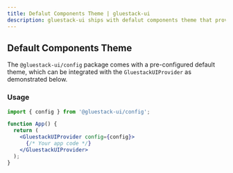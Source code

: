```yaml
---
title: Defalut Components Theme | gluestack-ui
description: gluestack-ui ships with defalut components theme that provide access to theme values.
---
```



<Meta title="Configuration Theme/Theme/Default Components" />

## Default Components Theme

The `@gluestack-ui/config` package comes with a pre-configured default theme, which can be integrated with the `GluestackUIProvider` as demonstrated below.

### Usage

```jsx
import { config } from '@gluestack-ui/config';

function App() {
  return (
    <GluestackUIProvider config={config}>
      {/* Your app code */}
    </GluestackUIProvider>
  );
}
```
